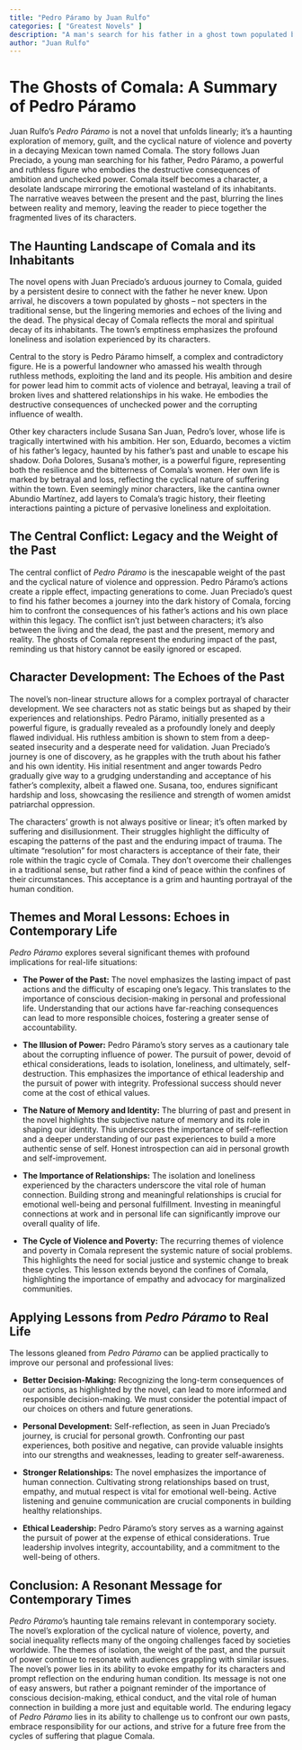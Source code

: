 ```yaml
---
title: "Pedro Páramo by Juan Rulfo"
categories: [ "Greatest Novels" ]
description: "A man's search for his father in a ghost town populated by spirits."
author: "Juan Rulfo"
---
```

# The Ghosts of Comala: A Summary of Pedro Páramo

Juan Rulfo's *Pedro Páramo* is not a novel that unfolds linearly; it's a haunting exploration of memory, guilt, and the cyclical nature of violence and poverty in a decaying Mexican town named Comala. The story follows Juan Preciado, a young man searching for his father, Pedro Páramo, a powerful and ruthless figure who embodies the destructive consequences of ambition and unchecked power.  Comala itself becomes a character, a desolate landscape mirroring the emotional wasteland of its inhabitants. The narrative weaves between the present and the past, blurring the lines between reality and memory, leaving the reader to piece together the fragmented lives of its characters.


## The Haunting Landscape of Comala and its Inhabitants

The novel opens with Juan Preciado's arduous journey to Comala, guided by a persistent desire to connect with the father he never knew.  Upon arrival, he discovers a town populated by ghosts – not specters in the traditional sense, but the lingering memories and echoes of the living and the dead.  The physical decay of Comala reflects the moral and spiritual decay of its inhabitants.  The town’s emptiness emphasizes the profound loneliness and isolation experienced by its characters.

Central to the story is Pedro Páramo himself, a complex and contradictory figure. He is a powerful landowner who amassed his wealth through ruthless methods, exploiting the land and its people.  His ambition and desire for power lead him to commit acts of violence and betrayal, leaving a trail of broken lives and shattered relationships in his wake.  He embodies the destructive consequences of unchecked power and the corrupting influence of wealth.

Other key characters include Susana San Juan, Pedro's lover, whose life is tragically intertwined with his ambition. Her son, Eduardo, becomes a victim of his father's legacy, haunted by his father's past and unable to escape his shadow.  Doña Dolores, Susana's mother, is a powerful figure, representing both the resilience and the bitterness of Comala’s women.  Her own life is marked by betrayal and loss, reflecting the cyclical nature of suffering within the town.  Even seemingly minor characters, like the cantina owner Abundio Martínez, add layers to Comala’s tragic history, their fleeting interactions painting a picture of pervasive loneliness and exploitation.


## The Central Conflict: Legacy and the Weight of the Past

The central conflict of *Pedro Páramo* is the inescapable weight of the past and the cyclical nature of violence and oppression.  Pedro Páramo's actions create a ripple effect, impacting generations to come.  Juan Preciado's quest to find his father becomes a journey into the dark history of Comala, forcing him to confront the consequences of his father's actions and his own place within this legacy.  The conflict isn't just between characters; it's also between the living and the dead, the past and the present, memory and reality. The ghosts of Comala represent the enduring impact of the past, reminding us that history cannot be easily ignored or escaped.


## Character Development: The Echoes of the Past

The novel's non-linear structure allows for a complex portrayal of character development.  We see characters not as static beings but as shaped by their experiences and relationships.  Pedro Páramo, initially presented as a powerful figure, is gradually revealed as a profoundly lonely and deeply flawed individual.  His ruthless ambition is shown to stem from a deep-seated insecurity and a desperate need for validation.  Juan Preciado's journey is one of discovery, as he grapples with the truth about his father and his own identity.  His initial resentment and anger towards Pedro gradually give way to a grudging understanding and acceptance of his father's complexity, albeit a flawed one.  Susana, too, endures significant hardship and loss, showcasing the resilience and strength of women amidst patriarchal oppression.

The characters' growth is not always positive or linear; it's often marked by suffering and disillusionment.  Their struggles highlight the difficulty of escaping the patterns of the past and the enduring impact of trauma.  The ultimate "resolution" for most characters is acceptance of their fate, their role within the tragic cycle of Comala.  They don't overcome their challenges in a traditional sense, but rather find a kind of peace within the confines of their circumstances. This acceptance is a grim and haunting portrayal of the human condition.


## Themes and Moral Lessons: Echoes in Contemporary Life

*Pedro Páramo* explores several significant themes with profound implications for real-life situations:

* **The Power of the Past:** The novel emphasizes the lasting impact of past actions and the difficulty of escaping one's legacy. This translates to the importance of conscious decision-making in personal and professional life.  Understanding that our actions have far-reaching consequences can lead to more responsible choices, fostering a greater sense of accountability.

* **The Illusion of Power:** Pedro Páramo's story serves as a cautionary tale about the corrupting influence of power. The pursuit of power, devoid of ethical considerations, leads to isolation, loneliness, and ultimately, self-destruction. This emphasizes the importance of ethical leadership and the pursuit of power with integrity.  Professional success should never come at the cost of ethical values.

* **The Nature of Memory and Identity:** The blurring of past and present in the novel highlights the subjective nature of memory and its role in shaping our identity.  This underscores the importance of self-reflection and a deeper understanding of our past experiences to build a more authentic sense of self.  Honest introspection can aid in personal growth and self-improvement.

* **The Importance of Relationships:** The isolation and loneliness experienced by the characters underscore the vital role of human connection. Building strong and meaningful relationships is crucial for emotional well-being and personal fulfillment.  Investing in meaningful connections at work and in personal life can significantly improve our overall quality of life.

* **The Cycle of Violence and Poverty:** The recurring themes of violence and poverty in Comala represent the systemic nature of social problems.  This highlights the need for social justice and systemic change to break these cycles.  This lesson extends beyond the confines of Comala, highlighting the importance of empathy and advocacy for marginalized communities.


## Applying Lessons from *Pedro Páramo* to Real Life

The lessons gleaned from *Pedro Páramo* can be applied practically to improve our personal and professional lives:

* **Better Decision-Making:** Recognizing the long-term consequences of our actions, as highlighted by the novel, can lead to more informed and responsible decision-making.  We must consider the potential impact of our choices on others and future generations.

* **Personal Development:** Self-reflection, as seen in Juan Preciado’s journey, is crucial for personal growth.  Confronting our past experiences, both positive and negative, can provide valuable insights into our strengths and weaknesses, leading to greater self-awareness.

* **Stronger Relationships:** The novel emphasizes the importance of human connection.  Cultivating strong relationships based on trust, empathy, and mutual respect is vital for emotional well-being.  Active listening and genuine communication are crucial components in building healthy relationships.

* **Ethical Leadership:** Pedro Páramo's story serves as a warning against the pursuit of power at the expense of ethical considerations.  True leadership involves integrity, accountability, and a commitment to the well-being of others.


## Conclusion: A Resonant Message for Contemporary Times

*Pedro Páramo*'s haunting tale remains relevant in contemporary society.  The novel’s exploration of the cyclical nature of violence, poverty, and social inequality reflects many of the ongoing challenges faced by societies worldwide.  The themes of isolation, the weight of the past, and the pursuit of power continue to resonate with audiences grappling with similar issues.   The novel's power lies in its ability to evoke empathy for its characters and prompt reflection on the enduring human condition.  Its message is not one of easy answers, but rather a poignant reminder of the importance of conscious decision-making, ethical conduct, and the vital role of human connection in building a more just and equitable world.  The enduring legacy of *Pedro Páramo* lies in its ability to challenge us to confront our own pasts, embrace responsibility for our actions, and strive for a future free from the cycles of suffering that plague Comala.

